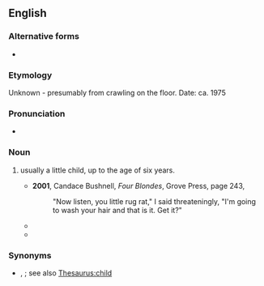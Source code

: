 {{also|rugrat}}
==English==

===Alternative forms===
* {{l|en|rugrat}}

===Etymology===
Unknown - presumably from crawling on the floor. Date: ca. 1975

===Pronunciation===
* {{audio|en|En-au-rug rat.ogg|Audio (AU)}}

===Noun===
{{en-noun}}

# {{lb|en|US|slang}} usually a little child, up to the age of six years.
#* '''2001''', Candace Bushnell, ''Four Blondes'', Grove Press, page 243,
#*: "Now listen, you little rug rat," I said threateningly, "I'm going to wash your hair and that is it. Get it?"
#* {{quote-book|en|year=2007|author=Kgcummings|title=Welcome... With Wrath.|publisher=Authorhouse|page=54|passage="... We'll probably be getting a call some time tonight announcing the arrival of their new rug rat."}}
#* {{quote-book|en|year=2004|author=Jennifer Marshall|title=The Christie Legacy|publisher=Trafford Publishing|page=589|passage="Anna? You've had another rug rat?".}}

===Synonyms===
* {{l|en|ankle-biter}}, {{l|en|brat}}; see also [[Thesaurus:child]]